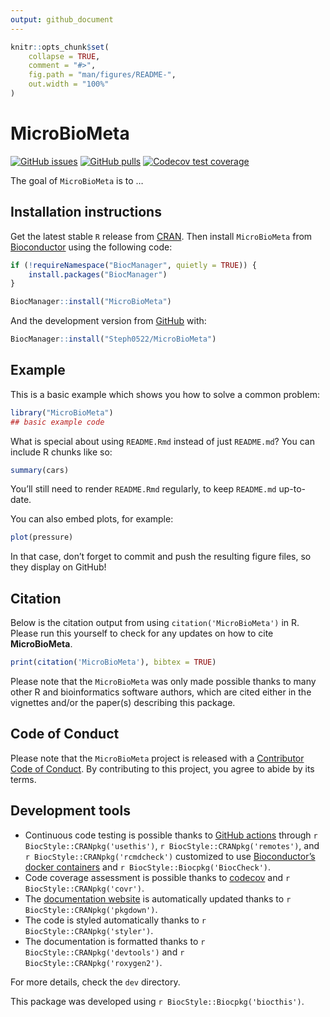 ```yaml
---
output: github_document
---
```


<!-- README.md is generated from README.Rmd. Please edit that file -->

```r
knitr::opts_chunk$set(
    collapse = TRUE,
    comment = "#>",
    fig.path = "man/figures/README-",
    out.width = "100%"
)
```

# MicroBioMeta

<!-- badges: start -->
[![GitHub issues](https://img.shields.io/github/issues/Steph0522/MicroBioMeta)](https://github.com/Steph0522/MicroBioMeta/issues)
[![GitHub pulls](https://img.shields.io/github/issues-pr/Steph0522/MicroBioMeta)](https://github.com/Steph0522/MicroBioMeta/pulls)
[![Codecov test coverage](https://codecov.io/gh/Steph0522/MicroBioMeta/branch/main/graph/badge.svg)](https://app.codecov.io/gh/Steph0522/MicroBioMeta?branch=main)
<!-- badges: end -->

The goal of `MicroBioMeta` is to ...

## Installation instructions

Get the latest stable `R` release from [CRAN](http://cran.r-project.org/). Then install `MicroBioMeta` from [Bioconductor](http://bioconductor.org/) using the following code:

```r
if (!requireNamespace("BiocManager", quietly = TRUE)) {
    install.packages("BiocManager")
}

BiocManager::install("MicroBioMeta")
```

And the development version from [GitHub](https://github.com/Steph0522/MicroBioMeta) with:

```r
BiocManager::install("Steph0522/MicroBioMeta")
```
## Example

This is a basic example which shows you how to solve a common problem:

```r
library("MicroBioMeta")
## basic example code
```

What is special about using `README.Rmd` instead of just `README.md`? You can include R chunks like so:

```r
summary(cars)
```

You'll still need to render `README.Rmd` regularly, to keep `README.md` up-to-date.

You can also embed plots, for example:

```r
plot(pressure)
```

In that case, don't forget to commit and push the resulting figure files, so they display on GitHub!

## Citation

Below is the citation output from using `citation('MicroBioMeta')` in R. Please
run this yourself to check for any updates on how to cite __MicroBioMeta__.

```r
print(citation('MicroBioMeta'), bibtex = TRUE)
```

Please note that the `MicroBioMeta` was only made possible thanks to many other R and bioinformatics software authors, which are cited either in the vignettes and/or the paper(s) describing this package.

## Code of Conduct

Please note that the `MicroBioMeta` project is released with a [Contributor Code of Conduct](http://bioconductor.org/about/code-of-conduct/). By contributing to this project, you agree to abide by its terms.

## Development tools

* Continuous code testing is possible thanks to [GitHub actions](https://www.tidyverse.org/blog/2020/04/usethis-1-6-0/)  through `r BiocStyle::CRANpkg('usethis')`, `r BiocStyle::CRANpkg('remotes')`, and `r BiocStyle::CRANpkg('rcmdcheck')` customized to use [Bioconductor's docker containers](https://www.bioconductor.org/help/docker/) and `r BiocStyle::Biocpkg('BiocCheck')`.
* Code coverage assessment is possible thanks to [codecov](https://codecov.io/gh) and `r BiocStyle::CRANpkg('covr')`.
* The [documentation website](http://Steph0522.github.io/MicroBioMeta) is automatically updated thanks to `r BiocStyle::CRANpkg('pkgdown')`.
* The code is styled automatically thanks to `r BiocStyle::CRANpkg('styler')`.
* The documentation is formatted thanks to `r BiocStyle::CRANpkg('devtools')` and `r BiocStyle::CRANpkg('roxygen2')`.

For more details, check the `dev` directory.

This package was developed using `r BiocStyle::Biocpkg('biocthis')`.


